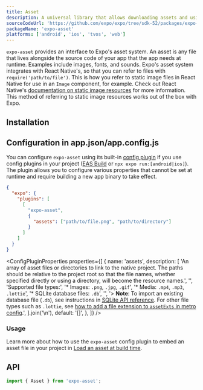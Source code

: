 ```yaml
---
title: Asset
description: A universal library that allows downloading assets and using them with other libraries.
sourceCodeUrl: 'https://github.com/expo/expo/tree/sdk-52/packages/expo-asset'
packageName: 'expo-asset'
platforms: ['android', 'ios', 'tvos', 'web']
---
```



`expo-asset` provides an interface to Expo's asset system. An asset is any file that lives alongside the source code of your app that the app needs at runtime. Examples include images, fonts, and sounds. Expo's asset system integrates with React Native's, so that you can refer to files with `require('path/to/file')`. This is how you refer to static image files in React Native for use in an `Image` component, for example. Check out React Native's [documentation on static image resources](https://reactnative.dev/docs/images#static-image-resources) for more information. This method of referring to static image resources works out of the box with Expo.

## Installation

<APIInstallSection />

## Configuration in app.json/app.config.js

You can configure `expo-asset` using its built-in [config plugin](/config-plugins/introduction/) if you use config plugins in your project ([EAS Build](/build/introduction) or `npx expo run:[android|ios]`). The plugin allows you to configure various properties that cannot be set at runtime and require building a new app binary to take effect.

<ConfigPluginExample>

```json app.json
{
  "expo": {
    "plugins": [
      [
        "expo-asset",
        {
          "assets": ["path/to/file.png", "path/to/directory"]
        }
      ]
    ]
  }
}
```

</ConfigPluginExample>

<ConfigPluginProperties
  properties={[
    {
      name: 'assets',
      description: [
        'An array of asset files or directories to link to the native project. The paths should be relative to the project root so that the file names, whether specified directly or using a directory, will become the resource names.',
        '',
        'Supported file types:',
        '* Images: `.png`, `.jpg`, `.gif`',
        '* Media: `.mp4`, `.mp3`, `.lottie`',
        '* SQLite database files: `.db`',
        '',
        '> **Note**: To import an existing database file (`.db`), see instructions in [SQLite API reference](/versions/latest/sdk/sqlite/#import-an-existing-database). For other file types such as `.lottie`, see [how to add a file extension to `assetExts` in metro config](/guides/customizing-metro/#adding-more-file-extensions-to-assetexts).',
      ].join('\n'),
      default: '[]',
    },
  ]}
/>

### Usage

Learn more about how to use the `expo-asset` config plugin to embed an asset file in your project in [Load an asset at build time](/develop/user-interface/assets/#load-an-asset-at-build-time).

## API

```js
import { Asset } from 'expo-asset';
```

<APISection packageName="expo-asset" apiName="Asset" />
